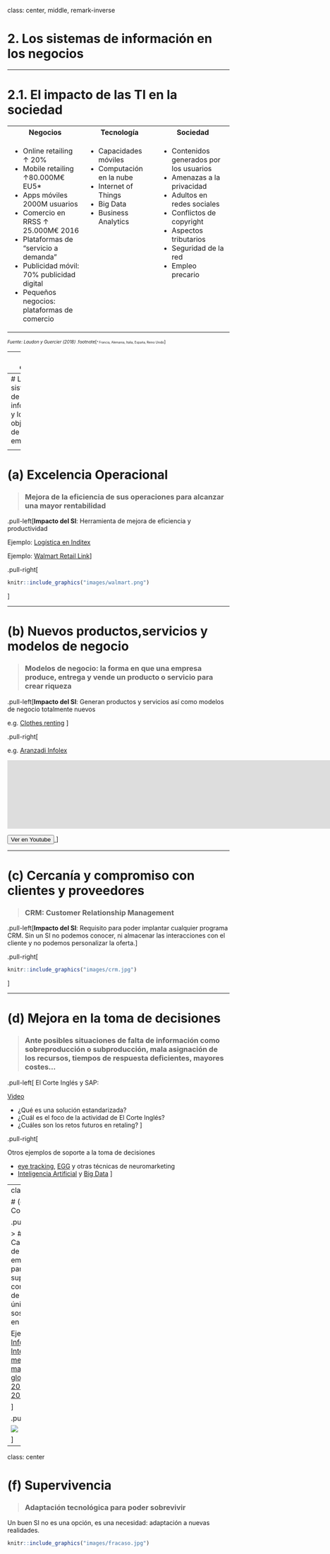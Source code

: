 class: center, middle, remark-inverse

# 2. Los sistemas de información en los negocios

---


# 2.1. El impacto de las TI en la sociedad

<table class="tablabase">
<tr>
<th width="34%">Negocios</th>
<th width="33%">Tecnología</th>
<th width="33%">Sociedad</th>
</tr>

<tr>
<td valign="top">
<ul>

<li>Online retailing ↑ 20%</li>
<li>Mobile retailing ↑80.000M€ EU5*</li>
<li>Apps móviles 2000M usuarios</li>
<li>Comercio en RRSS ↑ 25.000M€ 2016</li>
<li>Plataformas de "servicio a demanda"</li>
<li>Publicidad móvil: 70% publicidad digital</li>
<li>Pequeños negocios: plataformas de comercio</li>

</ul>

</td>
<td  valign="top">

<ul>

<li>Capacidades móviles</li>
<li>Computación en la nube</li>
<li>Internet of Things</li>
<li>Big Data</li>
<li>Business Analytics</li>

</ul>

</td>

<td  valign="top">

<ul>

<li>Contenidos generados por los usuarios</li>
<li>Amenazas a la privacidad</li>
<li>Adultos en redes sociales</li>
<li>Conflictos de copyright</li>
<li>Aspectos tributarios</li>
<li>Seguridad de la red</li>
<li>Empleo precario</li>

</ul>

</td>

</tr>
</table>

<span style="font-size:0.7em"><i>Fuente: Laudon y Guercier (2018)</i><span>
.footnote[<span style="font-size:0.7em">* Francia, Alemania, Italia, España, Reino Unido</span>]

---
class: center

# 2.2. El impacto de las TI en la empresa


```r

knitr::include_graphics("images/interrelacion.png")

```

---
# Los sistemas de información y los objetivos de la empresa


<table class="tablabase">
    <tr>
    <td>(a) Excelencia Operacional</td>
  </tr>
  <tr>
    <td>(b) Nuevos productos,servicios y modelos de negocio</td>
  </tr>
  <tr>
    <td>(c) Cercanía / compromiso con clientes y proveedores</td>
  </tr>
  <tr>
    <td>(d) Mejora en la toma de decisiones</td>
  </tr>
  <tr>
    <td>(e) Ventaja competitiva</td>
  </tr>
  <tr>
    <td>(f) Supervivencia</td>
  </tr>
</table>
---

# (a) Excelencia Operacional

> ### Mejora de la eficiencia de sus operaciones para alcanzar una mayor rentabilidad

.pull-left[**Impacto del SI**: Herramienta de mejora de eficiencia y productividad

Ejemplo: <a href="https://www.inditex.com/es/un-modelo-sostenible/como-trabajamos/logistica" target="_blank">Logística en Inditex</a>

Ejemplo: [Walmart Retail Link](http://www.gcretailconsultores.com.mx/blog/que-es-retail-link/)]

.pull-right[
```r

knitr::include_graphics("images/walmart.png")

```
]

---

# (b) Nuevos productos,servicios y modelos de negocio

> ### Modelos de negocio: la forma en que una empresa produce, entrega y vende un producto o servicio para crear riqueza

.pull-left[**Impacto del SI**: Generan productos y servicios así como modelos de negocio totalmente nuevos  

e.g. [Clothes renting](https://www.renttherunway.com/)
]


.pull-right[

e.g. [Aranzadi Infolex](https://www.infolexnube.es/Account/Login?ReturnUrl=%2f)

<iframe width="1800" height="155" src="https://www.youtube.com/embed/xEak6SDzc3A" frameborder="0" allow="accelerometer; autoplay; encrypted-media; gyroscope; picture-in-picture" allowfullscreen></iframe>

<a href="https://www.youtube.com/watch?v=xEak6SDzc3A" target="_blank">
  <button class="btn">
    <span class="buttoninner">Ver en Youtube</span>
  </button>
</a>
]

---

# (c) Cercanía y compromiso con clientes y proveedores

> ### CRM: Customer Relationship Management

.pull-left[**Impacto del SI**: Requisito para poder implantar cualquier programa CRM. Sin un SI no podemos conocer, ni almacenar las interacciones con el cliente y no podemos personalizar la oferta.]

.pull-right[

```r

knitr::include_graphics("images/crm.jpg")

```

]

---

# (d) Mejora en la toma de decisiones

> ### Ante posibles situaciones de falta de información como sobreproducción o subproducción, mala asignación de los recursos, tiempos de respuesta deficientes, mayores costes...

.pull-left[
El Corte Inglés y SAP:

[Video](https://www.youtube.com/embed/UnpZt6fcD5o)

- ¿Qué es una solución estandarizada?  
- ¿Cuál es el foco de la actividad de El Corte Inglés?  
- ¿Cuáles son los retos futuros en retaling?  ]

.pull-right[

Otros ejemplos de soporte a la toma de decisiones

- [eye tracking](https://imotions.com/eye-tracking/), [EGG](https://neurolabcenter.com/egg) y otras técnicas de neuromarketing
- [Inteligencia Artificial](https://www.puromarketing.com/12/31463/como-inteligencia-artificial-podria-cambiar-completo-sector-retail.html) y [Big Data](https://www.bbvaopenmind.com/articulos/los-big-data-y-el-futuro-de-los-negocios/)
]

---
class: center

# (e) Ventaja Competitiva

.pull-left[

> ### Capacidad de la empresa para ser superior a la competencia de manera única y sostenible en el tiempo

Ejemplo: [Informe Interbrand: mejores marcas globales 2008 vs 2018](https://www.interbrand.com/best-brands/best-global-brands/2018/ranking/)

]

.pull-right[

<a href="images/globalbrands.png" target="_blank" width="100%" alt="ranking mejores marcas globales"><img src="images/globalbrands.png"></a>


]
---
class: center

# (f) Supervivencia

> ### Adaptación tecnológica para poder sobrevivir

Un buen SI no es una opción, es una necesidad: adaptación a nuevas realidades.


```r

knitr::include_graphics("images/fracaso.jpg")

```

